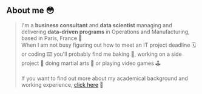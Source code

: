 ## About me 😳

> I'm a **business consultant** and **data scientist** managing and delivering **data-driven programs** in Operations and Manufacturing, based in Paris, France 🗼<br/>
> When I am not busy figuring out how to meet an IT project deadline 🗓 or coding ⌨️ you'll probably find me baking 🧁, working on a side project 🤖 doing martial arts 🥋 or playing video games 🕹 <br/><br/>
> If you want to find out more about my academical background and working experience, [click here](https://public-hosted-docs.s3-eu-west-1.amazonaws.com/H1+2020+-+Esport+-+E.+NOEL+resume.pdf) 💫
